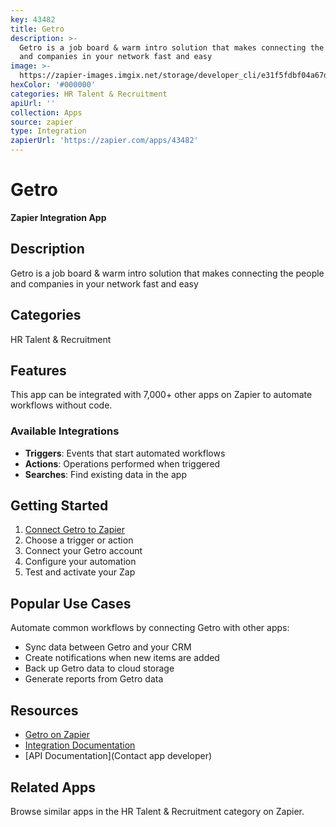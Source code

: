 ```yaml
---
key: 43482
title: Getro
description: >-
  Getro is a job board & warm intro solution that makes connecting the people
  and companies in your network fast and easy
image: >-
  https://zapier-images.imgix.net/storage/developer_cli/e31f5fdbf04a67d98a3224b220c32043.png?auto=format%2Ccompress&ixlib=python-3.0.0&q=50
hexColor: '#000000'
categories: HR Talent & Recruitment
apiUrl: ''
collection: Apps
source: zapier
type: Integration
zapierUrl: 'https://zapier.com/apps/43482'
---
```

# Getro

**Zapier Integration App**

## Description

Getro is a job board & warm intro solution that makes connecting the people and companies in your network fast and easy

## Categories

HR Talent & Recruitment

## Features

This app can be integrated with 7,000+ other apps on Zapier to automate workflows without code.

### Available Integrations

- **Triggers**: Events that start automated workflows
- **Actions**: Operations performed when triggered
- **Searches**: Find existing data in the app

## Getting Started

1. [Connect Getro to Zapier](https://zapier.com/apps/43482)
2. Choose a trigger or action
3. Connect your Getro account
4. Configure your automation
5. Test and activate your Zap

## Popular Use Cases

Automate common workflows by connecting Getro with other apps:

- Sync data between Getro and your CRM
- Create notifications when new items are added
- Back up Getro data to cloud storage
- Generate reports from Getro data

## Resources

- [Getro on Zapier](https://zapier.com/apps/43482)
- [Integration Documentation](https://zapier.com/apps/43482/integrations)
- [API Documentation](Contact app developer)

## Related Apps

Browse similar apps in the HR Talent & Recruitment category on Zapier.
